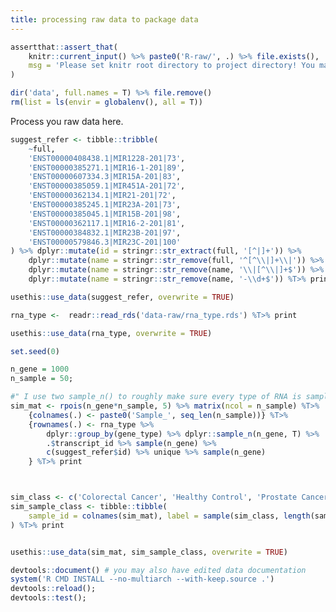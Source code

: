 ```yaml
---
title: processing raw data to package data
---
```


```r
assertthat::assert_that(
    knitr::current_input() %>% paste0('R-raw/', .) %>% file.exists(),
    msg = 'Please set knitr root directory to project directory! You may try running `rmarkdown::render("data-raw/data.Rmd")` at project directory or clicking `Knit` button on the top of this document in RStudio.'
)
```

```r
dir('data', full.names = T) %>% file.remove()
rm(list = ls(envir = globalenv(), all = T))
```

Process you raw data here.

```r
suggest_refer <- tibble::tribble(
	~full,
    'ENST00000408438.1|MIR1228-201|73',
    'ENST00000385271.1|MIR16-1-201|89',
    'ENST00000607334.3|MIR15A-201|83',
    'ENST00000385059.1|MIR451A-201|72',
    'ENST00000362134.1|MIR21-201|72',
    'ENST00000385245.1|MIR23A-201|73',
    'ENST00000385045.1|MIR15B-201|98',
    'ENST00000362117.1|MIR16-2-201|81',
    'ENST00000384832.1|MIR23B-201|97',
    'ENST00000579846.3|MIR23C-201|100'
) %>% dplyr::mutate(id = stringr::str_extract(full, '[^|]+')) %>%
	dplyr::mutate(name = stringr::str_remove(full, '^[^\\|]+\\|')) %>%
	dplyr::mutate(name = stringr::str_remove(name, '\\|[^\\|]+$')) %>% 
	dplyr::mutate(name = stringr::str_remove(name, '-\\d+$')) %T>% print

usethis::use_data(suggest_refer, overwrite = TRUE)
```


```r
rna_type <-  readr::read_rds('data-raw/rna_type.rds') %T>% print

usethis::use_data(rna_type, overwrite = TRUE)
```

```r
set.seed(0)

n_gene = 1000
n_sample = 50;

#" I use two sample_n() to roughly make sure every type of RNA is sampled
sim_mat <- rpois(n_gene*n_sample, 5) %>% matrix(ncol = n_sample) %T>%
	{colnames(.) <- paste0('Sample_', seq_len(n_sample))} %T>% 
	{rownames(.) <- rna_type %>% 
		dplyr::group_by(gene_type) %>% dplyr::sample_n(n_gene, T) %>%
		.$transcript_id %>% sample(n_gene) %>% 
		c(suggest_refer$id) %>% unique %>% sample(n_gene)
	} %T>% print



sim_class <- c('Colorectal Cancer', 'Healthy Control', 'Prostate Cancer', 'Pancreatic Cancer');
sim_sample_class <- tibble::tibble(
	sample_id = colnames(sim_mat), label = sample(sim_class, length(sample_id), T)
) %T>% print


usethis::use_data(sim_mat, sim_sample_class, overwrite = TRUE)
```




```r
devtools::document() # you may also have edited data documentation
system('R CMD INSTALL --no-multiarch --with-keep.source .')
devtools::reload();
devtools::test();
```




